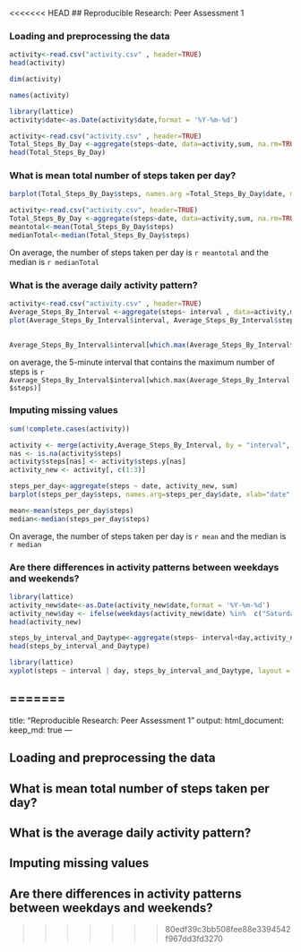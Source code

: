 <<<<<<< HEAD
## Reproducible Research: Peer Assessment 1

### Loading and preprocessing the data


```r
activity<-read.csv("activity.csv" , header=TRUE)
head(activity)
```

```r
dim(activity)
```

```r
names(activity)
```

```r
library(lattice)
activity$date<-as.Date(activity$date,format = '%Y-%m-%d')
```

```r
activity<-read.csv("activity.csv" , header=TRUE)
Total_Steps_By_Day <-aggregate(steps~date, data=activity,sum, na.rm=TRUE)
head(Total_Steps_By_Day)

```


### What is mean total number of steps taken per day?

```r
barplot(Total_Steps_By_Day$steps, names.arg =Total_Steps_By_Day$date, main="Number of Steps  per Day",xlab="Date", ylab="Steps", col="red")
```

```r
activity<-read.csv("activity.csv", header=TRUE)
Total_Steps_By_Day <-aggregate(steps~date, data=activity,sum, na.rm=TRUE)
meantotal<-mean(Total_Steps_By_Day$steps)
medianTotal<-median(Total_Steps_By_Day$steps)
```


On average, the number of steps taken per day is `r meantotal` and the median is `r medianTotal` 


### What is the average daily activity pattern?

```r
activity<-read.csv("activity.csv" , header=TRUE)
Average_Steps_By_Interval <-aggregate(steps~ interval , data=activity,mean, na.rm=TRUE)
plot(Average_Steps_By_Interval$interval, Average_Steps_By_Interval$steps, type="l",xlab="interval",ylab="average steps", main="average number of steps",col="blue")
     
```

```r
Average_Steps_By_Interval$interval[which.max(Average_Steps_By_Interval$steps)]
```

on average, the 5-minute interval that contains the maximum number of steps is `r Average_Steps_By_Interval$interval[which.max(Average_Steps_By_Interval$steps)]`


### Imputing missing values


```r

sum(!complete.cases(activity))

```

```r
activity <- merge(activity,Average_Steps_By_Interval, by = "interval", suffixes = c("",".y"))
nas <- is.na(activity$steps)
activity$steps[nas] <- activity$steps.y[nas]
activity_new <- activity[, c(1:3)]
```

```r
steps_per_day<-aggregate(steps ~ date, activity_new, sum)
barplot(steps_per_day$steps, names.arg=steps_per_day$date, xlab="date", ylab="steps", main="Number of steps per day", col="red")

```

```r
mean<-mean(steps_per_day$steps)
median<-median(steps_per_day$steps)
```

On average, the number of steps taken per day is `r mean` and the median is `r median`


### Are there differences in activity patterns between weekdays and weekends?

```r
library(lattice)
activity_new$date<-as.Date(activity_new$date,format = '%Y-%m-%d')
activity_new$day <- ifelse(weekdays(activity_new$date) %in%  c("Saturday", "Sunday"),'weekend','weekday')
head(activity_new)
```

```r
steps_by_interval_and_Daytype<-aggregate(steps~ interval+day,activity_new,FUN="mean") 
head(steps_by_interval_and_Daytype)
```

```r
library(lattice)
xyplot(steps ~ interval | day, steps_by_interval_and_Daytype, layout = c(1, 2), type = "l", col="blue", xlab="interval", ylab="average steps", main="average steps pattern by weekday/weekend ")
```

     


=======
---
title: "Reproducible Research: Peer Assessment 1"
output: 
  html_document:
    keep_md: true
---


## Loading and preprocessing the data



## What is mean total number of steps taken per day?



## What is the average daily activity pattern?



## Imputing missing values



## Are there differences in activity patterns between weekdays and weekends?
>>>>>>> 80edf39c3bb508fee88e3394542f967dd3fd3270
